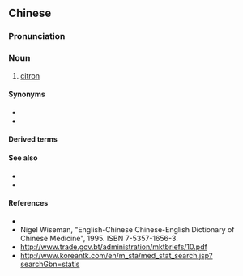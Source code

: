 {{also|香橼}}
==Chinese==
{{zh-forms|s=香橼}}

===Pronunciation===
{{zh-pron
|m=xiāngyuán
|c=hoeng1 jyun4
|h=pfs=hiông-yèn
|md=hiŏng-iòng
|mn=hiuⁿ-îⁿ
|cat=n
}}

===Noun===
{{zh-noun}}

# [[citron]] {{gloss|[[herb]] used in [[traditional Chinese medicine]] to regulate ''qi''}}

====Synonyms====
* {{zh-l|枸櫞}}
* {{zh-l|香水檸檬}}

====Derived terms====
{{zh-der|香櫞瓜}}

====See also====
* {{zh-l|行氣藥}}
* {{zh-l|藥材|medicinal materials of traditional Chinese medicine}}

====References====
* {{pedialite|香櫞|lang=zh}}
* Nigel Wiseman, "English-Chinese Chinese-English Dictionary of Chinese Medicine", 1995. ISBN 7-5357-1656-3.
* http://www.trade.gov.bt/administration/mktbriefs/10.pdf
* http://www.koreantk.com/en/m_sta/med_stat_search.jsp?searchGbn=statis